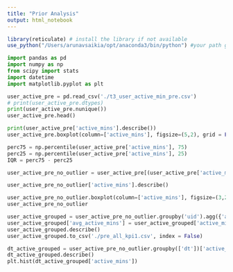 ```yaml
---
title: "Prior Analysis"
output: html_notebook
---
```


```r
library(reticulate) # install the library if not available
use_python("/Users/arunavsaikia/opt/anaconda3/bin/python") #your path goes here

```

```python
import pandas as pd
import numpy as np
from scipy import stats
import datetime
import matplotlib.pyplot as plt 
```

```python
user_active_pre = pd.read_csv('./t3_user_active_min_pre.csv')
# print(user_active_pre.dtypes)
print(user_active_pre.nunique())
user_active_pre.head()

print(user_active_pre['active_mins'].describe())
user_active_pre.boxplot(column=['active_mins'], figsize=(5,2), grid = False)
```

```python
perc75 = np.percentile(user_active_pre['active_mins'], 75)
perc25 = np.percentile(user_active_pre['active_mins'], 25)
IQR = perc75 - perc25

user_active_pre_no_outlier = user_active_pre[(user_active_pre['active_mins'] < perc75+1.5*IQR) & (user_active_pre['active_mins'] > perc25-1.5*IQR)]

user_active_pre_no_outlier['active_mins'].describe()

user_active_pre_no_outlier.boxplot(column=['active_mins'], figsize=(3,2), grid = False)
user_active_pre_no_outlier

```

```python
user_active_grouped = user_active_pre_no_outlier.groupby('uid').agg({'active_mins':sum, 'dt':np.size}).reset_index()
user_active_grouped['avg_active_mins'] = user_active_grouped['active_mins'] / user_active_grouped['dt']
user_active_grouped.describe()
user_active_grouped.to_csv('./pre_all_kpi1.csv', index = False)
```
```python
dt_active_grouped = user_active_pre_no_outlier.groupby(['dt'])['active_mins'].mean().reset_index()
dt_active_grouped.describe()
plt.hist(dt_active_grouped['active_mins'])

```

